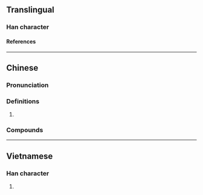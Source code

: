 {{character info}}
==Translingual==

===Han character===
{{Han char|rn=75|rad=木|as=10|sn=14|four=46943|canj=DHAJ,XDHAJ|ids=⿰木皋}}

====References====
{{Han ref|kx=0546.251|dkj=15345|dj=0934.170|hdz=21264.130|uh=69D4}}

----

==Chinese==
{{zh-forms|alt=槹,橰}}

===Pronunciation===
{{zh-pron
|m=gāo
|c=gou1
|cat=n
}}

===Definitions===
{{zh-hanzi}}

# {{zh-only|桔槔|[[water]] [[pulley]]; [[well sweep]]|short=y}}

===Compounds===
{{zh-der|桔槔|桔槔烽}}

----

==Vietnamese==

===Han character===
{{vi-readings|rs=木10|reading=cau}}

# {{rfdef|vi|sort=木10}}